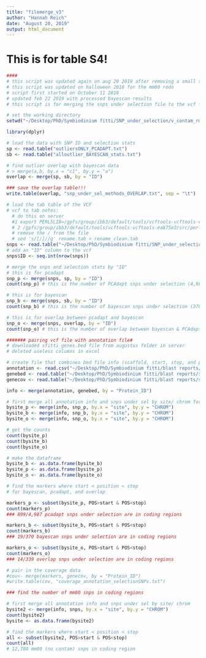 ```yaml
---
title: "filemerge_v3"
author: "Hannah Reich"
date: "August 20, 2019"
output: html_document
---
```


# This is for table S4!

```r
####
# this script was updated again on aug 20 2019 after removing a small subset of contaminated snps.
# this script was updated on halloween 2018 for the mm80 redo
# script first started on October 11 2018
# updated feb 22 2019 with processed bayescan results
# this script is for merging the snps under selection file to the vcf file and to the annotations file

# set the working directory
setwd("~/Desktop/PhD/Symbiodinium fitti/SNP_under_selection/v_contam_rm_08082019//")

library(dplyr)

# load the data with SNP ID and selection stats
sp <- read.table("outliersONLY_PCADAPT.txt")
sb <- read.table("alloutlier_BAYESCAN_stats.txt")

# find outlier overlap with bayescan data
# > merge(a,b, by.x = "c1", by.y = "a")
overlap <- merge(sp, sb, by = "ID")

### save the overlap table!!!
write.table(overlap, "snp_under_sel_methods_OVERLAP.txt", sep = "\t")

# load the tab table of the VCF
# vcf to tab notes:
  # do this on server
  #1 export PERL5LIB=/gpfs/group/ibb3/default/tools/vcftools-vcftools-ea875e2/src/perl/
  # 2 /gpfs/group/ibb3/default/tools/vcftools-vcftools-ea875e2/src/perl/vcf-to-tab <  hq_nocontam_rename_aug19.vcf > rename.tab
  # remove the / from the file
  # sed 's/[/]//g' rename.tab > rename_clean.tab
snps <- read.table("~/Desktop/PhD/Symbiodinium fitti/SNP_under_selection/v_contam_rm_08082019/rename_clean.tab", header = T)
# add an "ID" column to the vcf 
snps$ID <- seq.int(nrow(snps))

# merge the snps and selection stats by "ID"
# this is for pcadapt
snp_p <- merge(snps, sp, by = "ID")
count(snp_p) # this is the number of PCAdapt snps under selection (4,987 out of 58,537)

# this is for bayescan
snp_b <- merge(snps, sb, by = "ID")
count(snp_b) # this is the number of bayescan snps under selection (370 out of 58,537)

# this is for overlap between pcadapt and bayescan
snp_o <- merge(snps, overlap, by = "ID")
count(snp_o) # this is the number of overlap between bayescan & PCAdapt snps under selection (307 out of 58,537)

####### pairing vcf file with annotation file#
# downloaded sfitti_genes.bed file from augustus folder in server
# deleted useless columns in excel

# create file that combines bed file info (scaffold, start, stop, and protein ID) with protein ID from annotation file
annotation <- read.csv("~/Desktop/PhD/Symbiodinium fitti/blast reports/combinedblast04112018.csv", header = T)
genebed <- read.table("~/Desktop/PhD/Symbiodinium fitti/blast reports/sfitti_genes.bed", header = T)
genecov <- read.table("~/Desktop/PhD/Symbiodinium fitti/blast reports/sfitti_cov_by_gene.txt", header = T)

info <- merge(annotation, genebed, by = "Protein_ID")

# first merge all annotation info and snps under sel by site/ chrom for pcadapt, bayescan, and overlap
bysite_p <- merge(info, snp_p, by.x = "site", by.y = "CHROM")
bysite_b <- merge(info, snp_b, by.x = "site", by.y = "CHROM")
bysite_o <- merge(info, snp_o, by.x = "site", by.y = "CHROM")

# get the counts
count(bysite_p)
count(bysite_b)
count(bysite_o)

# make the dataframe
bysite_b <- as.data.frame(bysite_b)
bysite_p <- as.data.frame(bysite_p)
bysite_o <- as.data.frame(bysite_o)

# find the markers where start < position < stop
# for bayescan, pcadapt, and overlap

markers_p <- subset(bysite_p, POS>start & POS<stop)
count(markers_p)
### 899/4,987 pcadapt snps under selection are in coding regions

markers_b <- subset(bysite_b, POS>start & POS<stop)
count(markers_b)
### 19/370 bayescan snps under selection are in coding regions

markers_o <- subset(bysite_o, POS>start & POS<stop)
count(markers_o)
### 14/339 overlap snps under selection are in coding regions

# pair in the coverage data
#cov<- merge(markers, genecov, by = "Protein_ID")
#write.table(cov, "coverage_annotation_selectionSNPs.txt")

### find the number of mm80 snps in coding regions

# first merge all annotation info and snps under sel by site/ chrom
bysite2 <- merge(info, snps, by.x = "site", by.y = "CHROM")
count(bysite2)
bysite <- as.data.frame(bysite2)

# find the markers where start < position < stop
all <- subset(bysite2, POS>start & POS<stop)
count(all)
# 12,780 mm80 (no contam) snps in coding region


```

